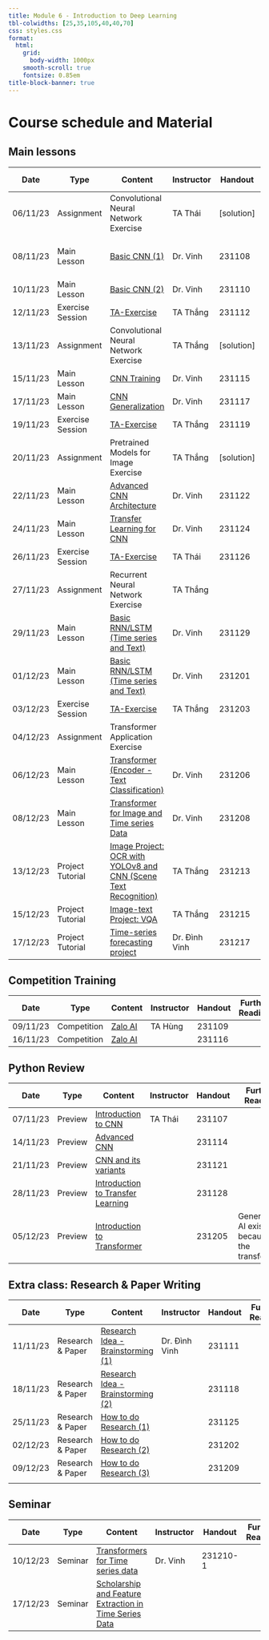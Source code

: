 ```yaml
---
title: Module 6 - Introduction to Deep Learning
tbl-colwidths: [25,35,105,40,40,70]
css: styles.css
format:
  html:
    grid:
      body-width: 1000px
    smooth-scroll: true
    fontsize: 0.85em
title-block-banner: true
---
```


# Course schedule and Material

## Main lessons
| Date       | Type  | Content          | Instructor   | Handout  | Further Reading  |
|------------|-----------------------------|--------------------------------------------------------------|--------------|----------|----------------------------------------|
| 06/11/23| <span class="badge rounded-pill bg-success">Assignment</span>| Convolutional Neural Network Exercise  | TA Thái      | [solution] |       |
| 08/11/23| <span class="badge rounded-pill bg-primary">Main Lesson</span>  | [Basic CNN (1)](https://www.youtube.com/watch?v=6pC_uYiwb1s)    | Dr. Vinh     | 231108   | [CS231N Note] [CNN Explainer]          |
| 10/11/23| <span class="badge rounded-pill bg-primary">Main Lesson</span>  | [Basic CNN (2)](https://www.youtube.com/watch?v=K2h27Nd9cFc)    | Dr. Vinh     | 231110   |       |
| 12/11/23| <span class="badge rounded-pill bg-info">Exercise Session</span>| [TA-Exercise](https://www.youtube.com/watch?v=FojbBIDACD8)      | TA Thắng     | 231112   |       |
| 13/11/23| <span class="badge rounded-pill bg-success">Assignment</span>| Convolutional Neural Network Exercise  | TA Thắng     | [solution] |       |
| 15/11/23| <span class="badge rounded-pill bg-primary">Main Lesson</span>  | [CNN Training](https://www.youtube.com/watch?v=WScW5CWOagE)     | Dr. Vinh     | 231115   | [VGG Paper]      |
| 17/11/23| <span class="badge rounded-pill bg-primary">Main Lesson</span>  | [CNN Generalization](https://www.youtube.com/watch?v=Tcdw6E8Q_as)          | Dr. Vinh     | 231117   |       |
| 19/11/23| <span class="badge rounded-pill bg-info">Exercise Session</span>| [TA-Exercise](https://youtu.be/ZZ67uJBQKJI)      | TA Thắng     | 231119   |       |
| 20/11/23| <span class="badge rounded-pill bg-success">Assignment</span>| Pretrained Models for Image Exercise   | TA Thắng     | [solution] |       |
| 22/11/23| <span class="badge rounded-pill bg-primary">Main Lesson</span>  | [Advanced CNN Architecture](https://www.youtube.com/watch?v=GFMbC1HdMsM)   | Dr. Vinh     | 231122   |       |
| 24/11/23| <span class="badge rounded-pill bg-primary">Main Lesson</span>  | [Transfer Learning for CNN](https://www.youtube.com/watch?v=xPdmbOfzqNA)   | Dr. Vinh     | 231124   |       |
| 26/11/23| <span class="badge rounded-pill bg-info">Exercise Session</span>| [TA-Exercise](https://www.youtube.com/watch?v=9naw1lJrKl4)      | TA Thái      | 231126   |       |
| 27/11/23| <span class="badge rounded-pill bg-success">Assignment</span>| Recurrent Neural Network Exercise      | TA Thắng     |          |       |
| 29/11/23| <span class="badge rounded-pill bg-primary">Main Lesson</span>  | [Basic RNN/LSTM (Time series and Text)](https://www.youtube.com/watch?v=jH3h_FrncU8)  | Dr. Vinh     | 231129   |       |
| 01/12/23| <span class="badge rounded-pill bg-primary">Main Lesson</span>  | [Basic RNN/LSTM (Time series and Text)](https://www.youtube.com/watch?v=b3dVz7d7Qt0)  | Dr. Vinh     | 231201   |       |
| 03/12/23| <span class="badge rounded-pill bg-info">Exercise Session</span>| [TA-Exercise](https://www.youtube.com/watch?v=N05jwQLMdyc)      | TA Thắng     | 231203   |       |
| 04/12/23| <span class="badge rounded-pill bg-success">Assignment</span>| Transformer Application Exercise       |   |          |       |
| 06/12/23| <span class="badge rounded-pill bg-primary">Main Lesson</span>  | [Transformer (Encoder - Text Classification)](https://www.youtube.com/watch?v=V_WnoOvYxMQ)       | Dr. Vinh     | 231206   | BERT Readings    |
| 08/12/23| <span class="badge rounded-pill bg-primary">Main Lesson</span>  | [Transformer for Image and Time series Data](https://www.youtube.com/watch?v=Sql8bAPGI_U)        | Dr. Vinh     | 231208   |       |
| 13/12/23| <span class="badge rounded-pill bg-success">Project Tutorial</span> | [Image Project: OCR with YOLOv8 and CNN (Scene Text Recognition)](https://www.youtube.com/watch?v=SnYz7k5fRwM) | TA Thắng     | 231213   |       |
| 15/12/23| <span class="badge rounded-pill bg-success">Project Tutorial</span> | [Image-text Project: VQA](https://www.youtube.com/watch?v=FKCr83VpQ4w)     | TA Thắng     | 231215   |       |
| 17/12/23| <span class="badge rounded-pill bg-success">Project Tutorial</span> | [Time-series forecasting project](https://www.youtube.com/watch?v=3jxk1udOBik)        | Dr. Đình Vinh| 231217   |       |

## Competition Training

| Date       | Type  | Content          | Instructor   | Handout  | Further Reading  |
|------------|-----------------------------|--------------------------------------------------------------|--------------|----------|----------------------------------------|
| 09/11/23| <span class="badge rounded-pill bg-warning">Competition</span>| [Zalo AI](https://www.youtube.com/watch?v=sEbWP2JmUtM)          | TA Hùng      | 231109   |       |
| 16/11/23| <span class="badge rounded-pill bg-warning">Competition</span>| [Zalo AI](https://www.youtube.com/watch?v=VJpZBriXPog)          |   | 231116   |       |

## Python Review
| Date       | Type  | Content          | Instructor   | Handout  | Further Reading  |
|------------|-----------------------------|--------------------------------------------------------------|--------------|----------|----------------------------------------|       
| 07/11/23| <span class="badge rounded-pill bg-primary">Preview</span>| [Introduction to CNN](https://www.youtube.com/watch?v=R2z38h40sGI)         | TA Thái      | 231107   |       |
| 14/11/23| <span class="badge rounded-pill bg-primary">Preview</span>| [Advanced CNN](https://www.youtube.com/watch?v=hgDSSIT5xdo)     |   | 231114   |       |
| 21/11/23| <span class="badge rounded-pill bg-primary">Preview</span>| [CNN and its variants](https://www.youtube.com/watch?v=iF0bjYTA20E)        |   | 231121   |       |
| 28/11/23| <span class="badge rounded-pill bg-primary">Preview</span>| [Introduction to Transfer Learning](https://www.youtube.com/watch?v=WzbPAPAs1r4)      |   | 231128   |       |
| 05/12/23| <span class="badge rounded-pill bg-primary">Preview</span>| [Introduction to Transformer](https://www.youtube.com/watch?v=m-nTyZ8AH1U) |   | 231205   | Generative AI exists because of the transformer |


## Extra class: Research & Paper Writing
| Date       | Type  | Content          | Instructor   | Handout  | Further Reading  |
|------------|-----------------------------|--------------------------------------------------------------|--------------|----------|----------------------------------------|        
| 11/11/23| <span class="badge rounded-pill bg-info">Research & Paper</span>| [Research Idea - Brainstorming (1)](https://www.youtube.com/watch?v=txoSTaozyMM)      | Dr. Đình Vinh| 231111   |       |
| 18/11/23| <span class="badge rounded-pill bg-info">Research & Paper</span>| [Research Idea - Brainstorming (2)](https://www.youtube.com/watch?v=wNcnxaTTckc)      |   | 231118   |       |
| 25/11/23| <span class="badge rounded-pill bg-info">Research & Paper</span>| [How to do Research (1)](https://www.youtube.com/watch?v=iDILV4nI3tM)      |   | 231125   |       |
| 02/12/23| <span class="badge rounded-pill bg-info">Research & Paper</span>| [How to do Research (2)](https://www.youtube.com/watch?v=f4J1pHjQNdU)      |   | 231202   |       |
| 09/12/23| <span class="badge rounded-pill bg-info">Research & Paper</span>| [How to do Research (3)](https://www.youtube.com/watch?v=zzOKcKvPx-0)      |   | 231209   |       |
|

## Seminar
| Date       | Type  | Content          | Instructor   | Handout  | Further Reading  |
|------------|-----------------------------|--------------------------------------------------------------|--------------|----------|----------------------------------------|  
| 10/12/23| <span class="badge rounded-pill bg-info">Seminar</span> | [Transformers for Time series data](https://www.youtube.com/watch?v=Y-KDJZq1skI)      | Dr. Vinh     | 231210-1 |       |
| 17/12/23| <span class="badge rounded-pill bg-info">Seminar</span> | [Scholarship and Feature Extraction in Time Series Data](https://www.youtube.com/watch?v=SHIYAz0uLzw)       |   |          |       |
